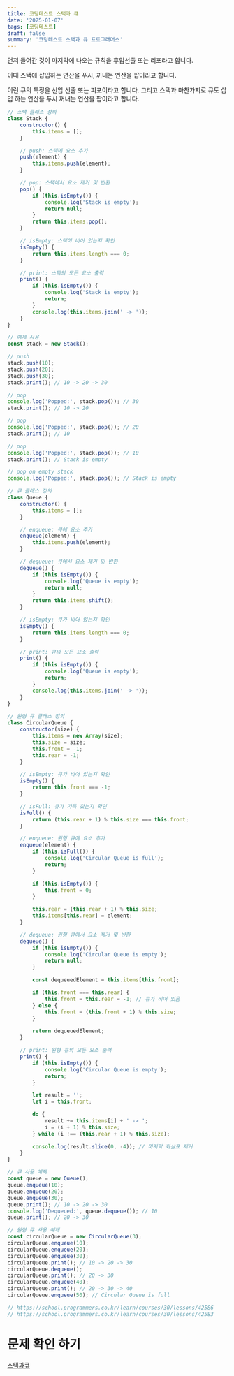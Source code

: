 ```yaml
---
title: 코딩테스트 스택과 큐
date: '2025-01-07'
tags: [코딩테스트]
draft: false
summary: '코딩테스트 스택과 큐 프로그래머스'
---
```


먼저 들어간 것이 마지막에 나오는 규칙을 후입선출 또는 리포라고 합니다.

이때 스택에 삽입하는 연산을 푸시, 꺼내는 연산을 팝이라고 합니다.

이런 큐의 특징을 선입 선출 또는 피포이라고 합니다. 그리고 스택과 마찬가지로 큐도 삽입 하는 연산을 푸시 꺼내는 연산을 팝이라고 합니다.

```jsx
// 스택 클래스 정의
class Stack {
    constructor() {
        this.items = [];
    }

    // push: 스택에 요소 추가
    push(element) {
        this.items.push(element);
    }

    // pop: 스택에서 요소 제거 및 반환
    pop() {
        if (this.isEmpty()) {
            console.log('Stack is empty');
            return null;
        }
        return this.items.pop();
    }

    // isEmpty: 스택이 비어 있는지 확인
    isEmpty() {
        return this.items.length === 0;
    }

    // print: 스택의 모든 요소 출력
    print() {
        if (this.isEmpty()) {
            console.log('Stack is empty');
            return;
        }
        console.log(this.items.join(' -> '));
    }
}

// 예제 사용
const stack = new Stack();

// push
stack.push(10);
stack.push(20);
stack.push(30);
stack.print(); // 10 -> 20 -> 30

// pop
console.log('Popped:', stack.pop()); // 30
stack.print(); // 10 -> 20

// pop
console.log('Popped:', stack.pop()); // 20
stack.print(); // 10

// pop
console.log('Popped:', stack.pop()); // 10
stack.print(); // Stack is empty

// pop on empty stack
console.log('Popped:', stack.pop()); // Stack is empty

```

```jsx
// 큐 클래스 정의
class Queue {
    constructor() {
        this.items = [];
    }

    // enqueue: 큐에 요소 추가
    enqueue(element) {
        this.items.push(element);
    }

    // dequeue: 큐에서 요소 제거 및 반환
    dequeue() {
        if (this.isEmpty()) {
            console.log('Queue is empty');
            return null;
        }
        return this.items.shift();
    }

    // isEmpty: 큐가 비어 있는지 확인
    isEmpty() {
        return this.items.length === 0;
    }

    // print: 큐의 모든 요소 출력
    print() {
        if (this.isEmpty()) {
            console.log('Queue is empty');
            return;
        }
        console.log(this.items.join(' -> '));
    }
}

// 원형 큐 클래스 정의
class CircularQueue {
    constructor(size) {
        this.items = new Array(size);
        this.size = size;
        this.front = -1;
        this.rear = -1;
    }

    // isEmpty: 큐가 비어 있는지 확인
    isEmpty() {
        return this.front === -1;
    }

    // isFull: 큐가 가득 찼는지 확인
    isFull() {
        return (this.rear + 1) % this.size === this.front;
    }

    // enqueue: 원형 큐에 요소 추가
    enqueue(element) {
        if (this.isFull()) {
            console.log('Circular Queue is full');
            return;
        }

        if (this.isEmpty()) {
            this.front = 0;
        }

        this.rear = (this.rear + 1) % this.size;
        this.items[this.rear] = element;
    }

    // dequeue: 원형 큐에서 요소 제거 및 반환
    dequeue() {
        if (this.isEmpty()) {
            console.log('Circular Queue is empty');
            return null;
        }

        const dequeuedElement = this.items[this.front];

        if (this.front === this.rear) {
            this.front = this.rear = -1; // 큐가 비어 있음
        } else {
            this.front = (this.front + 1) % this.size;
        }

        return dequeuedElement;
    }

    // print: 원형 큐의 모든 요소 출력
    print() {
        if (this.isEmpty()) {
            console.log('Circular Queue is empty');
            return;
        }

        let result = '';
        let i = this.front;

        do {
            result += this.items[i] + ' -> ';
            i = (i + 1) % this.size;
        } while (i !== (this.rear + 1) % this.size);

        console.log(result.slice(0, -4)); // 마지막 화살표 제거
    }
}

// 큐 사용 예제
const queue = new Queue();
queue.enqueue(10);
queue.enqueue(20);
queue.enqueue(30);
queue.print(); // 10 -> 20 -> 30
console.log('Dequeued:', queue.dequeue()); // 10
queue.print(); // 20 -> 30

// 원형 큐 사용 예제
const circularQueue = new CircularQueue(3);
circularQueue.enqueue(10);
circularQueue.enqueue(20);
circularQueue.enqueue(30);
circularQueue.print(); // 10 -> 20 -> 30
circularQueue.dequeue();
circularQueue.print(); // 20 -> 30
circularQueue.enqueue(40);
circularQueue.print(); // 20 -> 30 -> 40
circularQueue.enqueue(50); // Circular Queue is full

// https://school.programmers.co.kr/learn/courses/30/lessons/42586
// https://school.programmers.co.kr/learn/courses/30/lessons/42583

```

# 문제 확인 하기

[스택과큐](https://www.notion.so/1744843169a980babde6f0e4879bc38a?pvs=21)
